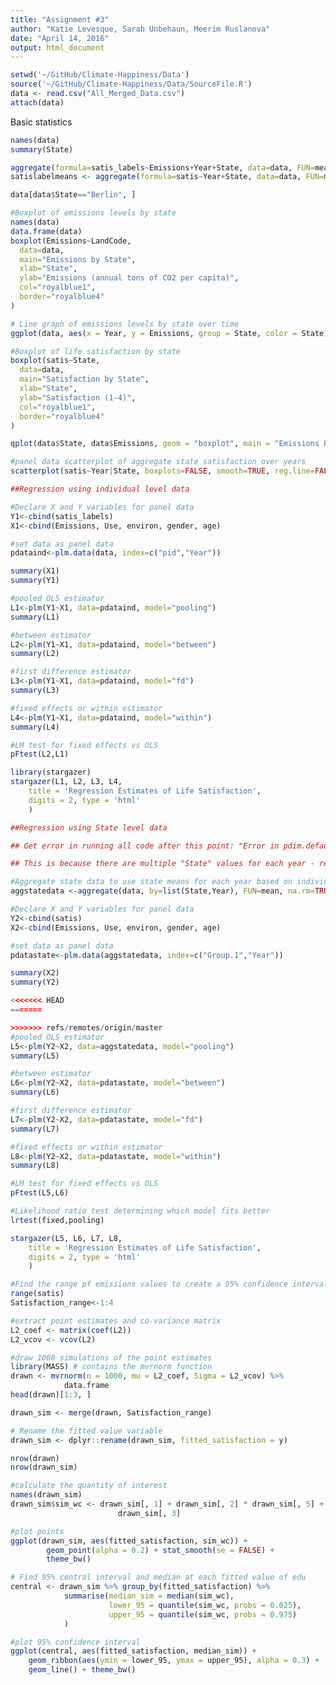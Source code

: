 ```yaml
---
title: "Assignment #3"
author: "Katie Levesque, Sarah Unbehaun, Meerim Ruslanova"
date: "April 14, 2016"
output: html_document
---
```


```r
setwd('~/GitHub/Climate-Happiness/Data')
source('~/GitHub/Climate-Happiness/Data/SourceFile.R')
data <- read.csv("All_Merged_Data.csv")
attach(data)
```

Basic statistics

```r
names(data)
summary(State)

aggregate(formula=satis_labels~Emissions+Year+State, data=data, FUN=mean)
satislabelmeans <- aggregate(formula=satis~Year+State, data=data, FUN=mean)

data[data$State=="Berlin", ]

```

```r

#Boxplot of emissions levels by state
names(data)
data.frame(data)
boxplot(Emissions~LandCode,
  data=data,
  main="Emissions by State",
  xlab="State",
  ylab="Emissions (annual tons of CO2 per capita)",
  col="royalblue1",
  border="royalblue4"
)
```

```r
# Line graph of emissions levels by state over time
ggplot(data, aes(x = Year, y = Emissions, group = State, color = State)) + geom_line() + scale_colour_discrete() +labs(y = "Emissions (annual tons of CO2 per capita)")
```

```r
#Boxplot of life satisfaction by state
boxplot(satis~State,
  data=data,
  main="Satisfaction by State",
  xlab="State",
  ylab="Satisfaction (1-4)",
  col="royalblue1",
  border="royalblue4"
)
```

```r
qplot(data$State, data$Emissions, geom = "boxplot", main = "Emissions by State", xlab = "State", ylab = "Emissions", fill = factor(data$State)) + guides(fill=FALSE)
```

```r

#panel data scatterplot of aggregate state satisfaction over years
scatterplot(satis~Year|State, boxplots=FALSE, smooth=TRUE, reg.line=FALSE, data=data)
```


```r
##Regression using individual level data

#Declare X and Y variables for panel data
Y1<-cbind(satis_labels)
X1<-cbind(Emissions, Use, environ, gender, age)

#set data as panel data
pdataind<-plm.data(data, index=c("pid","Year"))

summary(X1)
summary(Y1)

#pooled OLS estimator
L1<-plm(Y1~X1, data=pdataind, model="pooling")
summary(L1)

#between estimator
L2<-plm(Y1~X1, data=pdataind, model="between")
summary(L2)

#first difference estimator
L3<-plm(Y1~X1, data=pdataind, model="fd")
summary(L3)

#fixed effects or within estimator
L4<-plm(Y1~X1, data=pdataind, model="within")
summary(L4)

#LM test for fixed effects vs OLS
pFtest(L2,L1)

library(stargazer)
stargazer(L1, L2, L3, L4,
    title = 'Regression Estimates of Life Satisfaction',
    digits = 2, type = 'html'
    )
```

```r
##Regression using State level data

## Get error in running all code after this point: "Error in pdim.default(index[[1]], index[[2]]) :"

## This is because there are multiple "State" values for each year - resulting from multiple individual data points with the same home state - would need to aggregate state data before completing state-level regression

#Aggregate state data to use state means for each year based on individual data
aggstatedata <-aggregate(data, by=list(State,Year), FUN=mean, na.rm=TRUE)

#Declare X and Y variables for panel data
Y2<-cbind(satis)
X2<-cbind(Emissions, Use, environ, gender, age)

#set data as panel data
pdatastate<-plm.data(aggstatedata, index=c("Group.1","Year"))

summary(X2)
summary(Y2)

<<<<<<< HEAD
=======

>>>>>>> refs/remotes/origin/master
#pooled OLS estimator
L5<-plm(Y2~X2, data=aggstatedata, model="pooling")
summary(L5)

#between estimator
L6<-plm(Y2~X2, data=pdatastate, model="between")
summary(L6)

#first difference estimator
L7<-plm(Y2~X2, data=pdatastate, model="fd")
summary(L7)

#fixed effects or within estimator
L8<-plm(Y2~X2, data=pdatastate, model="within")
summary(L8)

#LM test for fixed effects vs OLS
pFtest(L5,L6)

#Likelihood ratio test determining which model fits better
lrtest(fixed,pooling) 

stargazer(L5, L6, L7, L8,
    title = 'Regression Estimates of Life Satisfaction',
    digits = 2, type = 'html'
    )
```

```r
#Find the range pf emissions values to create a 95% confidence interval for between regression
range(satis)
Satisfaction_range<-1:4

#extract point estimates and co-variance matrix
L2_coef <- matrix(coef(L2))
L2_vcov <- vcov(L2)

#draw 1000 simulations of the point estimates
library(MASS) # contains the mvrnorm function
drawn <- mvrnorm(n = 1000, mu = L2_coef, Sigma = L2_vcov) %>% 
            data.frame
head(drawn)[1:3, ]

drawn_sim <- merge(drawn, Satisfaction_range)

# Rename the fitted value variable
drawn_sim <- dplyr::rename(drawn_sim, fitted_satisfaction = y)

nrow(drawn)
nrow(drawn_sim)

#calculate the quantity of interest 
names(drawn_sim)
drawn_sim$sim_wc <- drawn_sim[, 1] + drawn_sim[, 2] * drawn_sim[, 5] + 
                        drawn_sim[, 3]

#plot points
ggplot(drawn_sim, aes(fitted_satisfaction, sim_wc)) + 
        geom_point(alpha = 0.2) + stat_smooth(se = FALSE) +
        theme_bw()

# Find 95% central interval and median at each fitted value of edu
central <- drawn_sim %>% group_by(fitted_satisfaction) %>%
            summarise(median_sim = median(sim_wc),
                      lower_95 = quantile(sim_wc, probs = 0.025),
                      upper_95 = quantile(sim_wc, probs = 0.975)
            )

#plot 95% confidence interval
ggplot(central, aes(fitted_satisfaction, median_sim)) +
    geom_ribbon(aes(ymin = lower_95, ymax = upper_95), alpha = 0.3) +
    geom_line() + theme_bw()

```